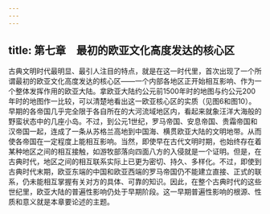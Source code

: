 ```yaml
---
---
---
```

title: 第七章　最初的欧亚文化高度发达的核心区
---



古典文明时代最明显、最引人注目的特点，就是在这一时代里，首次出现了一个所谓最初的欧亚文化高度发达的核心区——一个内部各地区正开始相互影响、作为一个整体发挥作用的欧亚大陆。拿欧亚大陆约公元前1500年时的地图与约公元200年时的地图作一比较，可以清楚地看出这一欧亚核心区的实质（见图6和图10）。早期的各帝国几乎完全限于各自所在的大河流域地区内，看起来就象汪洋大海般的野蛮状态中的几座小岛。不过，到公元1世纪，罗马帝国、安息帝国、贵霜帝国和汉帝国一起，连成了一条从苏格兰高地到中国海、横贯欧亚大陆的文明地带。从而使各帝国在一定程度上能相互影响。当然，即使早在古代文明时期，也始终存在着某种地区之间的相互接触，如游牧部落向四面八方的入侵就是一个证明。但是，在古典时代，地区之间的相互联系实际上已更为密切、持久、多样化。不过，即使到古典时代末期，欧亚东端的中国和欧亚西端的罗马帝国仍不能建立直接、正式的联系，仍未能相互掌握有关对方的具体、可靠的知识。因此，在整个古典时代的这些世纪里，欧亚大陆的普遍性影响仍处于早期阶段。这一早期普遍性影响的根源、性质和意义就是本章要论述的主题。